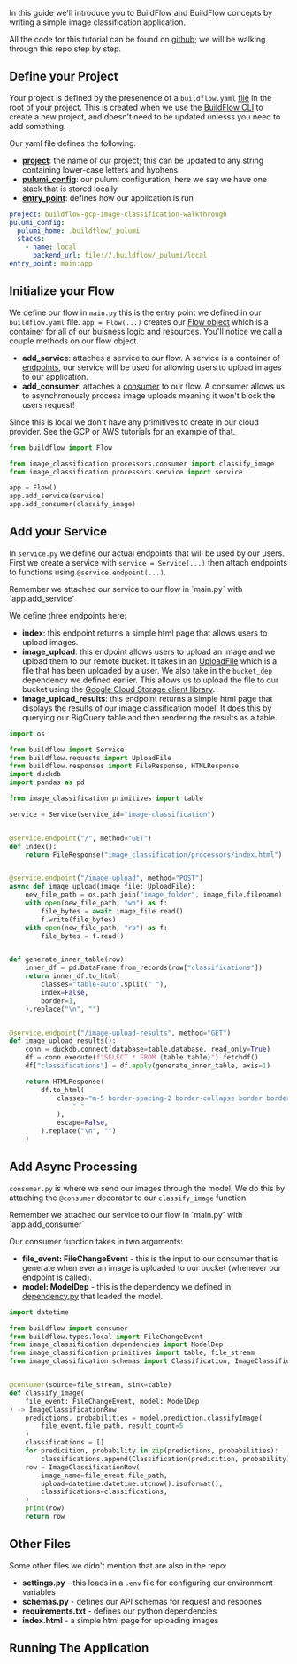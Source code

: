 
In this guide we'll introduce you to BuildFlow and BuildFlow concepts by writing a simple image classification application.

All the code for this tutorial can be found on [github](https://github.com/launchflow/buildflow-local-image-classification); we will be walking through this repo step by step.

## Define your Project

Your project is defined by the presenence of a `buildflow.yaml` [file](/buildflow/programming-guide/buildflow-yaml) in the root of your project.
This is created when we use the [BuildFlow CLI](/buildflow/reference/cli/init) to create a new project, and doesn't need to be updated unlesss you need to add something.

Our yaml file defines the following:
- [**project**](/buildflow/programming-guide/buildflow-yaml#project): the name of our project; this can be updated to any string containing lower-case letters and hyphens
- [**pulumi_config**](/buildflow/programming-guide/buildflow-yaml#pulumi-configure): our pulumi configuration; here we say we have one stack that is stored locally
- [**entry_point**](/buildflow/programming-guide/buildflow-yaml#entry-point): defines how our application is run

```yaml
project: buildflow-gcp-image-classification-walkthrough
pulumi_config:
  pulumi_home: .buildflow/_pulumi
  stacks:
    - name: local
      backend_url: file://.buildflow/_pulumi/local
entry_point: main:app
```

## Initialize your Flow

We define our flow in `main.py` this is the entry point we defined in our `buildflow.yaml` file. `app = Flow(...)` creates our [Flow object](/buildflow/programming-guide/flows) which is a container for all of our buisness logic and resources.
You'll notice we call a couple methods on our flow object.

- **add_service**: attaches a service to our flow. A service is a container of [endpoints](/buildflow/programming-guide/endpoints), our service will be used for allowing users to upload images to our application.
- **add_consumer**: attaches a [consumer](/buildflow/programming-guide/consumers) to our flow. A consumer allows us to asynchronously process image uploads meaning it won't block the users request!

<Tip>
    Since this is local we don't have any primitives to create in our cloud provider. See the GCP or AWS tutorials for an example of that.
</Tip>

```python
from buildflow import Flow

from image_classification.processors.consumer import classify_image
from image_classification.processors.service import service

app = Flow()
app.add_service(service)
app.add_consumer(classify_image)
```

## Add your Service

In `service.py` we define our actual endpoints that will be used by our users.  First we create a service with `service = Service(...)` then attach endpoints to functions using `@service.endpoint(...)`.

<Tip>
    Remember we attached our service to our flow in `main.py` with `app.add_service`
</Tip>


We define three endpoints here:

- **index**: this endpoint returns a simple html page that allows users to upload images.
- **image_upload**: this endpoint allows users to upload an image and we upload them to our remote bucket. It takes in an [UploadFile](/buildflow/programming-guide/requests#uploadfile) which is a file that has been uploaded by a user. We also take in the `bucket_dep` dependency we defined earlier. This allows us to upload the file to our bucket using the [Google Cloud Storage client library](https://cloud.google.com/python/docs/reference/storage/latest/google.cloud.storage.blob.Blob#google_cloud_storage_blob_Blob_upload_from_file).
- **image_upload_results**: this endpoint returns a simple html page that displays the results of our image classification model. It does this by querying our BigQuery table and then rendering the results as a table.

```python
import os

from buildflow import Service
from buildflow.requests import UploadFile
from buildflow.responses import FileResponse, HTMLResponse
import duckdb
import pandas as pd

from image_classification.primitives import table

service = Service(service_id="image-classification")


@service.endpoint("/", method="GET")
def index():
    return FileResponse("image_classification/processors/index.html")


@service.endpoint("/image-upload", method="POST")
async def image_upload(image_file: UploadFile):
    new_file_path = os.path.join("image_folder", image_file.filename)
    with open(new_file_path, "wb") as f:
        file_bytes = await image_file.read()
        f.write(file_bytes)
    with open(new_file_path, "rb") as f:
        file_bytes = f.read()


def generate_inner_table(row):
    inner_df = pd.DataFrame.from_records(row["classifications"])
    return inner_df.to_html(
        classes="table-auto".split(" "),
        index=False,
        border=1,
    ).replace("\n", "")


@service.endpoint("/image-upload-results", method="GET")
def image_upload_results():
    conn = duckdb.connect(database=table.database, read_only=True)
    df = conn.execute(f"SELECT * FROM {table.table}").fetchdf()
    df["classifications"] = df.apply(generate_inner_table, axis=1)

    return HTMLResponse(
        df.to_html(
            classes="m-5 border-spacing-2 border-collapse border border-slate-500 table-auto".split(
                " "
            ),
            escape=False,
        ).replace("\n", "")
    )
```

## Add Async Processing

`consumer.py` is where we send our images through the model. We do this by attaching the `@consumer` decorator to our 
`classify_image` function.

<Tip>
    Remember we attached our service to our flow in `main.py` with `app.add_consumer`
</Tip>

Our consumer function takes in two arguments:
- **file_event: FileChangeEvent** - this is the input to our consumer that is generate when ever an image is uploaded to our bucket (whenever our endpoint is called).
- **model: ModelDep** - this is the dependency we defined in [dependency.py](/buildflow/tutorial#image-classification-dependencies-py) that loaded the model.

```python
import datetime

from buildflow import consumer
from buildflow.types.local import FileChangeEvent
from image_classification.dependencies import ModelDep
from image_classification.primitives import table, file_stream
from image_classification.schemas import Classification, ImageClassificationRow


@consumer(source=file_stream, sink=table)
def classify_image(
    file_event: FileChangeEvent, model: ModelDep
) -> ImageClassificationRow:
    predictions, probabilities = model.prediction.classifyImage(
        file_event.file_path, result_count=5
    )
    classifications = []
    for predicition, probability in zip(predictions, probabilities):
        classifications.append(Classification(predicition, probability))
    row = ImageClassificationRow(
        image_name=file_event.file_path,
        upload=datetime.datetime.utcnow().isoformat(),
        classifications=classifications,
    )
    print(row)
    return row
```

## Other Files

Some other files we didn't mention that are also in the repo:
- **settings.py** - this loads in a `.env` file for configuring our environment variables
- **schemas.py** - defines our API schemas for request and respones
- **requirements.txt** - defines our python dependencies
- **index.html** - a simple html page for uploading images


## Running The Application

<Snippet file="local_image_classification.mdx" />